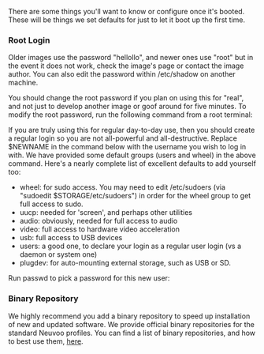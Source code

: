 There are some things you'll want to know or configure once it's booted. These will be things we set defaults for just to let it boot up the first time.

=== Root Login ===
Older images use the password "hellollo", and newer ones use "root" but in the event it does not work, check the image's page or contact the image author. You can also 
edit the password within /etc/shadow on another machine.

You should change the root password if you plan on using this for "real", and not just to develop another image or goof around for five minutes. To modify the root 
password, run the following command from a root terminal:
{{Command|passwd}}

If you are truly using this for regular day-to-day use, then you should create a regular login so you are not all-powerful and all-destructive. Replace $NEWNAME in the 
command below with the username you wish to log in with.
{{Command|<nowiki>useradd -m -G users,wheel -s /bin/bash $NEWNAME</nowiki>}}
We have provided some default groups (users and wheel) in the above command. Here's a nearly complete list of excellent defaults to add yourself too:
* wheel: for sudo access. You may need to edit /etc/sudoers (via "sudoedit $STORAGE/etc/sudoers") in order for the wheel group to get full access to sudo.
* uucp: needed for 'screen', and perhaps other utilities
* audio: obviously, needed for full access to audio
* video: full access to hardware video acceleration
* usb: full access to USB devices
* users: a good one, to declare your login as a regular user login (vs a daemon or system one)
* plugdev: for auto-mounting external storage, such as USB or SD.

Run passwd to pick a password for this new user:
{{Command|<nowiki>passwd $NEWNAME</nowiki>}}

=== Binary Repository ===
We highly recommend you add a binary repository to speed up installation of new and updated software. We provide official binary repositories for the standard Neuvoo 
profiles. You can find a list of binary repositories, and how to best use them, [[Binary Repositories|here]].
